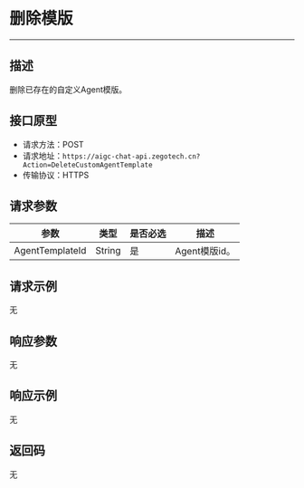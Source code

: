 # 删除模版
---

##  描述
删除已存在的自定义Agent模版。

## 接口原型

- 请求方法：POST
- 请求地址：`https://aigc-chat-api.zegotech.cn?Action=DeleteCustomAgentTemplate`
- 传输协议：HTTPS

## 请求参数

| 参数 | 类型 | 是否必选 | 描述 |
|------|------|---------|------|
| AgentTemplateId | String | 是 | Agent模版id。 |

## 请求示例

无

## 响应参数

无

## 响应示例

无

## 返回码

无